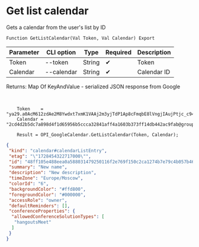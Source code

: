 ﻿---
sidebar_position: 3
---


# Get list calendar
 Gets a calendar from the user's list by ID



`Function GetListCalendar(Val Token, Val Calendar) Export`

  | Parameter | CLI option | Type | Required | Description |
  |-|-|-|-|-|
  | Token | --token | String | &#x2714; | Token |
  | Calendar | --calendar | String | &#x2714; | Calendar ID |

  
  Returns:  Map Of KeyAndValue - serialized JSON response from Google

<br/>




```bsl title="1C:Enterprise/OneScript code example"
    Token    = "ya29.a0AcM612zdAe2M8Ywdxt7xmK1VAAj2m3yjTdP1Ap8cFmqbE8lVngjIAujPtjc_c94MCuKNLfn7MSssBd6NfMXDQDrHMUv7Fgjp7cjuXk68n...";
    Calendar = "2cd4d2b5dc7a898d4f1d65956b5ccca32841aff4a1603b373ff14db442ac9fab@group.calendar.google.com";

    Result = OPI_GoogleCalendar.GetListCalendar(Token, Calendar);
```
 



```json title="Result"
{
 "kind": "calendar#calendarListEntry",
 "etag": "\"1728454322717000\"",
 "id": "48ff105e488eea0a588031479250116f2e769f150c2ca1274b7e79c4b057b46b@group.calendar.google.com",
 "summary": "New name",
 "description": "New description",
 "timeZone": "Europe/Moscow",
 "colorId": "6",
 "backgroundColor": "#ffd800",
 "foregroundColor": "#000000",
 "accessRole": "owner",
 "defaultReminders": [],
 "conferenceProperties": {
  "allowedConferenceSolutionTypes": [
   "hangoutsMeet"
  ]
 }
}
```

